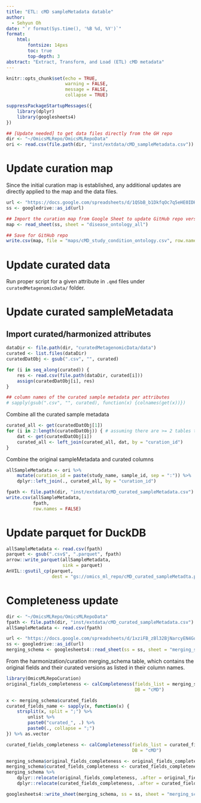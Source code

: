 ```yaml
---
title: "ETL: cMD sampleMetadata datable"
author:
  - Sehyun Oh
date: "`r format(Sys.time(), '%B %d, %Y')`"
format:
    html:
        fontsize: 14pxs
        toc: true
        top-depth: 3
abstract: "Extract, Transform, and Load (ETL) cMD metadata"
---
```


```r
knitr::opts_chunk$set(echo = TRUE, 
                      warning = FALSE,
                      message = FALSE,
                      collapse = TRUE)
```

```r
suppressPackageStartupMessages({
    library(dplyr)
    library(googlesheets4)
})
```

```r
## [Update needed] to get data files directly from the GH repo
dir <- "~/OmicsMLRepo/OmicsMLRepoData"
ori <- read.csv(file.path(dir, "inst/extdata/cMD_sampleMetadata.csv"))
```

# Update curation map
Since the initial curation map is established, any additional updates are
directly applied to the map and the data files. 

```r
url <- "https://docs.google.com/spreadsheets/d/1QSbB_b1DkfqOc7q5eHE0IDHSiGqNUyTE8d4GzbSEzjM/edit?usp=sharing"
ss <- googledrive::as_id(url)

## Import the curation map from Google Sheet to update GitHub repo version
map <- read_sheet(ss, sheet = "disease_ontology_all")
```

```r
## Save for GitHub repo
write.csv(map, file = "maps/cMD_study_condition_ontology.csv", row.names = FALSE)
```

# Update curated data
Run proper script for a given attribute in `.qmd` files under `curatedMetagenomicData/` folder.

# Update curated sampleMetadata
## Import curated/harmonized attributes
```r
dataDir <- file.path(dir, "curatedMetagenomicData/data")
curated <- list.files(dataDir)
curatedDatObj <- gsub(".csv", "", curated)

for (i in seq_along(curated)) {
    res <- read.csv(file.path(dataDir, curated[i]))
    assign(curatedDatObj[i], res)
}

## column names of the curated sample metadata per attributes
# sapply(gsub(".csv", "", curated), function(x) {colnames(get(x))})
```

Combine all the curated sample metadata
```r
curated_all <- get(curatedDatObj[1])
for (i in 2:length(curatedDatObj)) { # assuming there are >= 2 tables to be combined
    dat <- get(curatedDatObj[i])
    curated_all <- left_join(curated_all, dat, by = "curation_id")
}
```

Combine the original sampleMetadata and curated columns
```r
allSampleMetadata <- ori %>%
    mutate(curation_id = paste(study_name, sample_id, sep = ":")) %>%
    dplyr::left_join(., curated_all, by = "curation_id")
```

```r
fpath <- file.path(dir, "inst/extdata/cMD_curated_sampleMetadata.csv")
write.csv(allSampleMetadata, 
          fpath,
          row.names = FALSE)
```



# Update parquet for DuckDB
```r
allSampleMetadata <- read.csv(fpath)
parquet <- gsub(".csv$", ".parquet", fpath)
arrow::write_parquet(allSampleMetadata, 
                     sink = parquet)
AnVIL::gsutil_cp(parquet,
                 dest = "gs://omics_ml_repo/cMD_curated_sampleMetadta.parquet")
```




# Completeness update
```r
dir <- "~/OmicsMLRepo/OmicsMLRepoData"
fpath <- file.path(dir, "inst/extdata/cMD_curated_sampleMetadata.csv")
allSampleMetadata <- read.csv(fpath)
```

```r
url <- "https://docs.google.com/spreadsheets/d/1xziFB_zBl32BjNarcyEN4GupTYpPtq5aDz0GbRbWvtk/edit?usp=sharing"
ss <- googledrive::as_id(url)
merging_schema <- googlesheets4::read_sheet(ss = ss, sheet = "merging_schema")
```

From the harmonization/curation merging_schema table, which contains the original
fields and their curated versions as listed in their column names.

```r
library(OmicsMLRepoCuration)
original_fields_completeness <- calCompleteness(fields_list = merging_schema$original_fields,
                                                DB = "cMD")

x <- merging_schema$curated_fields 
curated_fields_name <- sapply(x, function(x) {
    strsplit(x, split = ";") %>% 
        unlist %>% 
        paste0("curated_", .) %>% 
        paste0(., collapse = ";")
}) %>% as.vector

curated_fields_completeness <- calCompleteness(fields_list = curated_fields_name,
                                               DB = "cMD")
```

```r
merging_schema$original_fields_completeness <- original_fields_completeness
merging_schema$curated_fields_completeness <- curated_fields_completeness
merging_schema %>% 
    dplyr::relocate(original_fields_completeness, .after = original_fields) %>%
    dplyr::relocate(curated_fields_completeness, .after = curated_fields) 
```

```r
googlesheets4::write_sheet(merging_schema, ss = ss, sheet = "merging_schema")
```

